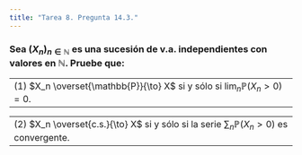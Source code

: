 ```yaml
---
title: "Tarea 8. Pregunta 14.3."
---
```


### Sea $(X_n)_{n \in \mathbb{N}}$ es una sucesión de v.a. independientes con valores en $\mathbb{N}$. Pruebe que:


-------------------------------------------------------------------------------
(1) $X_n \overset{\mathbb{P}}{\to} X$ si y sólo si $\lim_n \mathbb{P}(X_n > 0) = 0$.
-------------------------------------------------------------------------------



-------------------------------------------------------------------------------
(2) $X_n \overset{c.s.}{\to} X$ si y sólo si la serie $\sum_n \mathbb{P}(X_n > 0)$ es convergente.
-------------------------------------------------------------------------------



